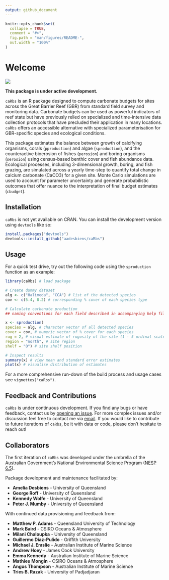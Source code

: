 ```yaml
---
output: github_document
---
```


```r
knitr::opts_chunk$set(
  collapse = TRUE,
  comment = "#>",
  fig.path = "man/figures/README-",
  out.width = "100%"
)
```

# Welcome

<!-- badges: start -->
<!-- badges: end -->

![](man/figures/caRbs_logo_2021.jpg)

**This package is under active development.**

`caRbs` is an R package designed to compute carbonate budgets for sites across the Great Barrier Reef (GBR) from standard field survey and monitoring data. Carbonate budgets can be used as powerful indicators of reef state but have previously relied on specialized and time-intensive data collection protocols that have precluded their application in many locations. `caRbs` offers an accessible alternative with specialized parameterisation for GBR-specific species and ecological conditions. 

This package estimates the balance between growth of calcifying organisms, corals (`pproduction`) and algae (`sproduction`), and the counteractive bioerosion of fishes (`perosion`) and boring organisms (`serosion`) using census-based benthic cover and fish abundance data. Ecological processes, including 3-dimensional growth, boring, and fish grazing, are simulated across a yearly time-step to quantify total change in calcium carbonate (CaCO3) for a given site. Monte Carlo simulations are used to account for parameter uncertainty and generate probabilistic outcomes that offer nuance to the interpretation of final budget estimates (`cbudget`).

## Installation

`caRbs` is not yet available on CRAN. You can install the development version using `devtools` like so:

``` r
install.packages("devtools")
devtools::install_github("aadesbiens/caRbs")
```

## Usage
For a quick test drive, try out the following code using the `sproduction` function as an example:

```r
library(caRbs) # load package

# Create dummy dataset
alg <- c("Halimeda", "CCA") # list of the detected species
cov <- c(5.4, 8.2) # corresponding % cover of each species type

# Calculate carbonate production
## naming conventions for each field described in accompanying help files

x <- sproduction(
species = alg, # character vector of all detected species
cover = cov, # numeric vector of % cover for each species
rug = 2, # visual estimate of rugosity of the site (1 - 5 ordinal scale)
region = "north", # site region
shelf = "O") # site shelf position

# Inspect results
summary(x) # view mean and standard error estimates
plot(x) # visualise distribution of estimates
```
For a more comprehensive run-down of the build process and usage cases see `vignettes("caRbs")`.

## Feedback and Contributions
`caRbs` is under continuous development. If you find any bugs or have feedback, contact us by [opening an issue](https://github.com/aadesbiens/caRbs/issues). For more complex issues and/or discussion feel free to contact me via [email](mailto:a.desbiens@uq.net.au). If you would like to contribute to future iterations of `caRbs`, be it with data or code, please don't hesitate to reach out!

## Collaborators
The first iteration of `caRbs` was developed under the umbrella of the Australian Government's National Environmental Science Program ([NESP 6.5](https://nesptropical.edu.au/index.php/round-6-projects/project-6-5/)).

Package development and maintenance facilitated by:

* **Amelia Desbiens** - University of Queensland
* **George Roff** - University of Queensland
* **Kennedy Wolfe** - University of Queensland
* **Peter J. Mumby** - University of Queensland

With continued data provisioning and feedback from:

* **Matthew P. Adams** - Queensland University of Technology
* **Mark Baird** - CSIRO Oceans & Atmosphere
* **Milani Chaloupka** - University of Queensland
* **Guillermo Diaz-Pulido** - Griffith University
* **Michael J. Emslie** - Australian Institute of Marine Science
* **Andrew Hoey** - James Cook University
* **Emma Kennedy** - Australian Institute of Marine Science
* **Mathieu Mongin** - CSIRO Oceans & Atmosphere
* **Angus Thompson** - Australian Institute of Marine Science
* **Tries B. Razak** - University of Padjadjaran
